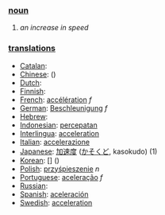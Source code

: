 === [[noun]] ===
# ''an increase in speed''

=== [[translation]]s ===
*[[Catalan]]: [[]] '' ''
*[[Chinese]]: [[]] ()
*[[Dutch]]: [[]] '' ''
*[[Finnish]]: [[]]
*[[French]]: [[accélération]] ''f''
*[[German]]: [[Beschleunigung]] ''f''
*[[Hebrew]]: [[]] '' ''
*[[Indonesian]]: [[cepat|percepatan]]
*[[Interlingua]]: [[acceleration]]
*[[Italian]]: [[accelerazione]]
*[[Japanese]]: [[加速度]] ([[かそくど]], kasokudo) (1)
*[[Korean]]: [[]] [] ()
*[[Polish]]: [[przyśpieszenie]] ''n''
*[[Portuguese]]: [[aceleração]] ''f''
*[[Russian]]: [[]]
*[[Spanish]]: [[aceleración]]
*[[Swedish]]: [[acceleration]]